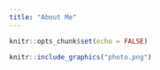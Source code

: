 ```yaml
---
title: "About Me"
---
```


```r
knitr::opts_chunk$set(echo = FALSE)
```


```r
knitr::include_graphics("photo.png")
```